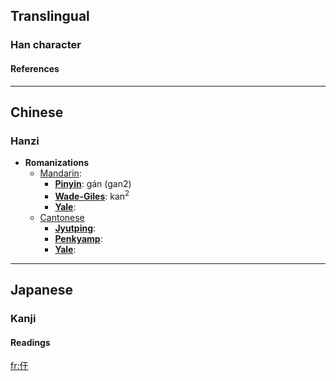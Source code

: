 ==Translingual==
===Han character===
{{Han char|rad=人|as=03|sn=5|four=|canj=人一十 (OMJ)}}

====References====
{{Han ref|kx=0093.060|dkj=00381|dj=0197.030|hdz=10112.020|uh=4EE0|ud=20192}}
----

==Chinese==
===Hanzi===


* '''Romanizations'''
** [[Mandarin]]:
*** '''[[Pinyin]]''': gán (gan2)
*** '''[[Wade-Giles]]''': kan<sup>2</sup>
*** '''[[Yale]]''': 
**[[Cantonese]]
***'''[[Jyutping]]''':
***'''[[Penkyamp]]''': 
***'''[[Yale]]''': 

----

==Japanese==
===Kanji===
{{ja-kanji|grade=|rs=人03}}
====Readings====
{{ja-readings|on=[[かん]] (kan), [[がん]] (gan)|kun=[[そこなう]] (sokonau)}}

[[fr:仠]]